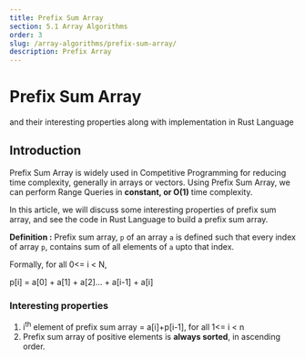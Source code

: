 ```yaml
---
title: Prefix Sum Array
section: 5.1 Array Algorithms
order: 3
slug: /array-algorithms/prefix-sum-array/
description: Prefix Array
---
```


# Prefix Sum Array
and their interesting properties along with implementation in Rust Language

## Introduction

Prefix Sum Array is widely used in Competitive Programming for reducing time complexity, generally in arrays or vectors.
Using Prefix Sum Array, we can perform Range Queries in **constant, or O(1)** time complexity.

In this article, we will discuss some interesting properties of prefix sum array, and see the code in Rust Language to build a prefix sum array.

**Definition :** Prefix sum array, `p` of an array `a` is defined such that every index of array `p`, contains sum of all elements of `a` upto that index.

Formally, for all 0<= i < N,

p[i] = a[0] + a[1] + a[2]... + a[i-1] + a[i]

### Interesting properties

1. i<sup>th</sup> element of prefix sum array = a[i]+p[i-1],  for all 1<= i < n
2. Prefix sum array of positive elements is **always sorted**, in ascending order.
